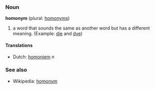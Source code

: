 ===Noun===
'''homonym''' (plural: [[homonyms]])

# a word that sounds the same as another word but has a different meaning. (Example: [[die]] and [[dye]])

==== Translations ====
*Dutch: [[homoniem]] ''n''

===See also===
*Wikipedia: [[w:homonym|homonym]]